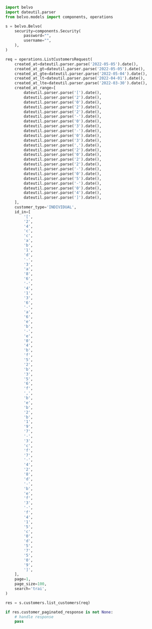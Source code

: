 ```python ListCustomers.py
import belvo
import dateutil.parser
from belvo.models import components, operations

s = belvo.Belvo(
    security=components.Security(
        password="",
        username="",
    ),
)

req = operations.ListCustomersRequest(
    created_at=dateutil.parser.parse('2022-05-05').date(),
    created_at_gt=dateutil.parser.parse('2022-05-05').date(),
    created_at_gte=dateutil.parser.parse('2022-05-04').date(),
    created_at_lt=dateutil.parser.parse('2022-04-01').date(),
    created_at_lte=dateutil.parser.parse('2022-03-30').date(),
    created_at_range=[
        dateutil.parser.parse('[').date(),
        dateutil.parser.parse('2').date(),
        dateutil.parser.parse('0').date(),
        dateutil.parser.parse('2').date(),
        dateutil.parser.parse('2').date(),
        dateutil.parser.parse('-').date(),
        dateutil.parser.parse('0').date(),
        dateutil.parser.parse('3').date(),
        dateutil.parser.parse('-').date(),
        dateutil.parser.parse('0').date(),
        dateutil.parser.parse('3').date(),
        dateutil.parser.parse(',').date(),
        dateutil.parser.parse('2').date(),
        dateutil.parser.parse('0').date(),
        dateutil.parser.parse('2').date(),
        dateutil.parser.parse('2').date(),
        dateutil.parser.parse('-').date(),
        dateutil.parser.parse('0').date(),
        dateutil.parser.parse('5').date(),
        dateutil.parser.parse('-').date(),
        dateutil.parser.parse('0').date(),
        dateutil.parser.parse('4').date(),
        dateutil.parser.parse(']').date(),
    ],
    customer_type='INDIVIDUAL',
    id_in=[
        '[',
        '2',
        '4',
        'c',
        'c',
        'a',
        'b',
        '1',
        'd',
        '-',
        '3',
        'a',
        '8',
        '6',
        '-',
        '4',
        '1',
        '3',
        '6',
        '-',
        'a',
        '6',
        'e',
        'b',
        '-',
        'e',
        '0',
        '4',
        'b',
        'f',
        '5',
        '2',
        'b',
        '3',
        '5',
        '6',
        'f',
        ',',
        'b',
        'e',
        'b',
        '2',
        'b',
        '1',
        '9',
        '7',
        '-',
        '3',
        'c',
        'f',
        '7',
        '-',
        '4',
        '2',
        '8',
        'd',
        '-',
        'b',
        'e',
        'f',
        '3',
        '-',
        'f',
        '4',
        '1',
        '5',
        'c',
        '0',
        'd',
        '5',
        '7',
        '5',
        '0',
        '9',
        ']',
    ],
    page=1,
    page_size=100,
    search='trai',
)

res = s.customers.list_customers(req)

if res.customer_paginated_response is not None:
    # handle response
    pass
```
